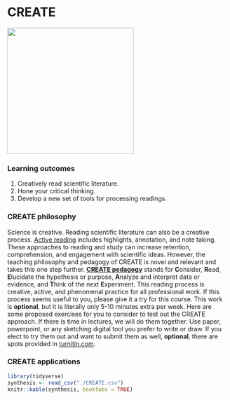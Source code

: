 # CREATE {#create}

![](./castle.png){width=3in}    

### Learning outcomes {-}  
1. Creatively read scientific literature.  
2. Hone your critical thinking.  
3. Develop a new set of tools for processing readings.  

### CREATE philosophy {-}  
Science is creative. Reading scientific literature can also be a creative process. [Active reading](https://help.open.ac.uk/active-reading) includes highlights, annotation, and note taking. These approaches to reading and study can increase retention, comprehension, and engagement with scientific ideas. However, the teaching philosophy and pedagogy of CREATE is novel and relevant and takes this one step further.  [**CREATE pedagogy**](https://academic.oup.com/genetics/article/176/3/1381/6062159) stands for **C**onsider, **R**ead, **E**lucidate the hypothesis or purpose, **A**nalyze and interpret data or evidence, and **T**hink of the next **E**xperiment. This reading process is creative, active, and phenomenal practice for all professional work. If this process seems useful to you, please give it a try for this course. This work is **optional**, but it is literally only 5-10 minutes extra per week. Here are some proposed exercises for you to consider to test out the CREATE approach. If there is time in lectures, we will do them together. Use paper, powerpoint, or any sketching digital tool you prefer to write or draw. If you elect to try them out and want to submit them as well, **optional**, there are spots provided in [turnitin.com](https://turnitin.com).  


### CREATE applications {-}  

```r
library(tidyverse)
synthesis <- read_csv("./CREATE.csv")
knitr::kable(synthesis, booktabs = TRUE)

```

